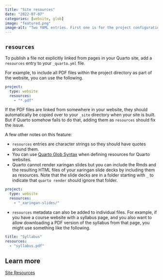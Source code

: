 ```yaml
---
title: "Site resources"
date: "2022-07-07"
categories: [website, glob]
image: "featured.png"
image-alt: "Two YAML entries. First one is for the project configuration, the second one is metadata for a single page. First one defines project, type: website, resoures: *.pdf. Second one defined title: Syllabus, resources: syllabus.pdf."
---
```


## `resources`

To publish a file not explicitly linked from pages in your Quarto site, add a `resources` entry to your `_quarto.yml` file.

For example, to include all PDF files within the project directory as part of the website, you can use the following.

``` yaml
project:
  type: website
  resources: 
    - "*.pdf"
```

If the PDF files are linked from somewhere in your website, they should automatically be copied over to your `_site` directory when your site is built.
But if Quarto somehow fails to do that, adding them as `resources` should fix the issue.

A few other notes on this feature:

-   `resources` entries are character strings so they should have quotes around them.
-   You can use [Quarto Glob Syntax](https://quarto.org/docs/reference/globs.html) when defining resources for Quarto websites.
-   Quarto cannot render xaringan slides but you can include the Rmds and the resulting HTML files of your xaringan slide decks by including them as resources. Note that the slide decks are in a folder starting with `_` to indicate that `quarto render` should ignore that folder.

``` yaml
project:
  type: website
  resources:
    - "_xaringan-slides/"
```

-   `resources` metadata can also be added to individual files. For example, if you have a course website with a syllabus page, and you also want to allow downloading a PDF version of the syllabus from that page, you might use something like the following.

``` yaml
title: "Syllabus"
resources:
  - "syllabus.pdf"
```

## Learn more

[Site Resources](https://quarto.org/docs/websites/website-tools.html#site-resources)
